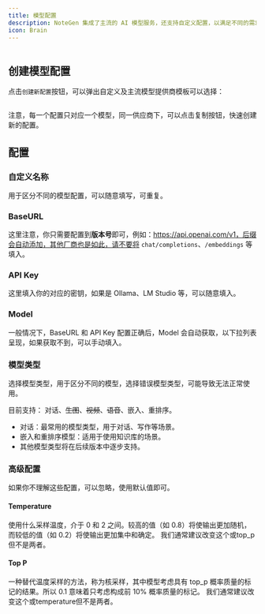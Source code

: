 ```yaml
---
title: 模型配置
description: NoteGen 集成了主流的 AI 模型服务，还支持自定义配置，以满足不同的需求。
icon: Brain
---
```



<Image width="0" height="0" src="https://s2.loli.net/2025/07/10/twNG14nsJZvPW6r.png" />

## 创建模型配置

点击`创建新配置`按钮，可以弹出自定义及主流模型提供商模板可以选择：

<Image width="0" height="0" src="https://s2.loli.net/2025/07/10/2J9jTLGeSO5HPhw.png" />

注意，每一个配置只对应一个模型，同一供应商下，可以点击复制按钮，快速创建新的配置。

## 配置

### 自定义名称

用于区分不同的模型配置，可以随意填写，可重复。

### BaseURL

这里注意，你只需要配置到**版本号**即可，例如：https://api.openai.com/v1，后缀会自动添加，其他厂商也是如此，请不要将 `chat/completions`、`/embeddings` 等填入。

### API Key

这里填入你的对应的密钥，如果是 Ollama、LM Studio 等，可以随意填入。

### Model

一般情况下，BaseURL 和 API Key 配置正确后，Model 会自动获取，以下拉列表呈现，如果获取不到，可以手动填入。

### 模型类型

选择模型类型，用于区分不同的模型，选择错误模型类型，可能导致无法正常使用。

目前支持： 对话、~~生图~~、~~视频~~、~~语音~~、嵌入、重排序。

- 对话：最常用的模型类型，用于对话、写作等场景。
- 嵌入和重排序模型：适用于使用知识库的场景。
- 其他模型类型将在后续版本中逐步支持。

### 高级配置

如果你不理解这些配置，可以忽略，使用默认值即可。

#### Temperature

使用什么采样温度，介于 0 和 2 之间。较高的值（如 0.8）将使输出更加随机，而较低的值（如 0.2）将使输出更加集中和确定。 我们通常建议改变这个或top_p但不是两者。

#### Top P

一种替代温度采样的方法，称为核采样，其中模型考虑具有 top_p 概率质量的标记的结果。所以 0.1 意味着只考虑构成前 10% 概率质量的标记。 我们通常建议改变这个或temperature但不是两者。
